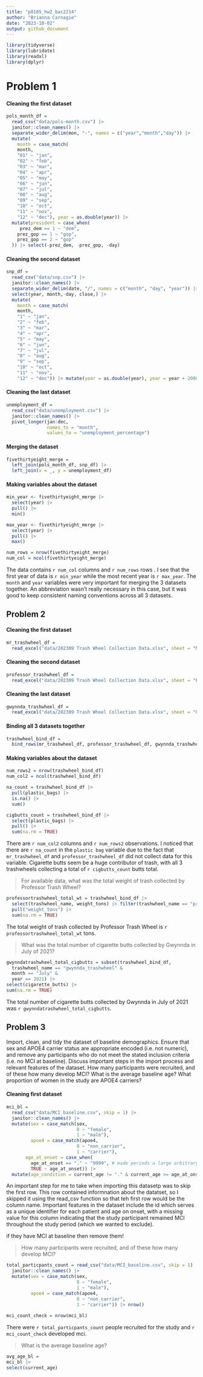 ```yaml
---
title: "p8105_hw2_bac2214"
author: "Brianna Carnagie"
date: "2023-10-02"
output: github_document
---
```


```r
library(tidyverse)
library(lubridate)
library(readxl)
library(dplyr)
```

# Problem 1
#### Cleaning the first dataset
```r
pols_month_df = 
  read_csv("data/pols-month.csv") |> 
  janitor::clean_names() |> 
  separate_wider_delim(mon, "-", names = c("year","month","day")) |> 
  mutate(
    month = case_match(
    month,
    "01" ~ "jan",
    "02" ~ "feb",
    "03" ~ "mar",
    "04" ~ "apr",
    "05" ~ "may",
    "06" ~ "jun",
    "07" ~ "jul",
    "08" ~ "aug",
    "09" ~ "sep",
    "10" ~ "oct",
    "11" ~ "nov",
    "12" ~ "dec"), year = as.double(year)) |> 
  mutate(president = case_when(
     prez_dem == 1 ~ "dem",
    prez_gop == 1 ~ "gop",
    prez_gop == 2 ~ "gop"
  )) |> select(-prez_dem, -prez_gop, -day) 
``` 

#### Cleaning the second dataset
```r
snp_df = 
  read_csv("data/snp.csv") |> 
  janitor::clean_names() |> 
  separate_wider_delim(date, "/", names = c("month", "day", "year")) |> 
  select(year, month,-day, close,) |> 
  mutate(
    month = case_match(
    month,
    "1" ~ "jan",
    "2" ~ "feb",
    "3" ~ "mar",
    "4" ~ "apr",
    "5" ~ "may",
    "6" ~ "jun",
    "7" ~ "jul",
    "8" ~ "aug",
    "9" ~ "sep",
    "10" ~ "oct",
    "11" ~ "nov",
    "12" ~ "dec")) |> mutate(year = as.double(year), year = year + 2000)
```

#### Cleaning the last dataset 
```r
unemployment_df = 
  read_csv("data/unemployment.csv") |> 
  janitor::clean_names() |> 
  pivot_longer(jan:dec,
               names_to = "month",
               values_to = "unemployment_percentage") 
```
  
#### Merging the dataset
```r
fivethirtyeight_merge = 
  left_join(pols_month_df, snp_df) |>
  left_join(x = _, y = unemployment_df)
```

#### Making variables about the dataset
```r
min_year <- fivethirtyeight_merge |> 
  select(year) |> 
  pull() |> 
  min()

max_year <- fivethirtyeight_merge |> 
  select(year) |> 
  pull() |> 
  max()

num_rows = nrow(fivethirtyeight_merge)
num_col = ncol(fivethirtyeight_merge)
```

The data contains `r num_col` columns and `r num_rows` rows . I see that the first year of data is `r min_year`  while the most recent year is `r max_year`. The `month` and `year` variables were very important for merging the 3 datasets together. An abbreviation wasn't really necessary in this case, but it was good to keep consistent naming conventions across all 3 datasets.

## Problem 2

#### Cleaning the first dataset
```r
mr_trashwheel_df =
  read_excel("data/202309 Trash Wheel Collection Data.xlsx", sheet = "Mr. Trash Wheel", range = "A2:N586") |> janitor::clean_names() |> mutate(homes_powered = (weight_tons * 500)/30, trashwheel_name = "mr_trashwheel", year = as.double(year)) |> relocate(trashwheel_name)
```

#### Cleaning the second dataset
```r
professor_trashwheel_df = 
  read_excel("data/202309 Trash Wheel Collection Data.xlsx", sheet = "Professor Trash Wheel", range = "A2:M108") |> janitor::clean_names() |> mutate(homes_powered = (weight_tons * 500)/30, trashwheel_name = "professor_trashwheel")|> relocate(trashwheel_name)
```

#### Cleaning the last dataset
```r
gwynnda_trashwheel_df = 
  read_excel("data/202309 Trash Wheel Collection Data.xlsx", sheet = "Gwynnda Trash Wheel", range = "A2:L157") |>     janitor::clean_names() |> mutate(homes_powered = (weight_tons * 500)/30, trashwheel_name = "gwynnda_trashwheel") |> relocate(trashwheel_name)
```

#### Binding all 3 datasets together
```r
trashwheel_bind_df = 
  bind_rows(mr_trashwheel_df, professor_trashwheel_df, gwynnda_trashwheel_df)
```

 
#### Making variables about the dataset
```r
num_rows2 = nrow(trashwheel_bind_df)
num_col2 = ncol(trashwheel_bind_df)

na_count = trashwheel_bind_df |> 
  pull(plastic_bags) |> 
  is.na() |> 
  sum()

cigbutts_count = trashwheel_bind_df |> 
  select(plastic_bags) |> 
  pull() |> 
  sum(na.rm = TRUE)
```

There are `r num_col2` columns and `r num_rows2` observations. I noticed that there are `r na_count` in the `plastic bag` variable due to the fact that `mr_trashwheel_df` and `professor_trashwheel_df` did not collect data for this variable. Cigarette butts seem be a huge contributor of trash, with all 3 trashwheels collecting a total of `r cigbutts_count` butts total. 


> For available data, what was the total weight of trash collected by Professor Trash Wheel?
```r
professortrashwheel_total_wt = trashwheel_bind_df |> 
  select(trashwheel_name, weight_tons) |> filter(trashwheel_name == "professor_trashwheel") |> 
  pull("weight_tons") |> 
  sum(na.rm = TRUE)
```

The total weight of trash collected by Professor Trash Wheel is `r professortrashwheel_total_wt` tons.


> What was the total number of cigarette butts collected by Gwynnda in July of 2021?
```r
gwynndatrashwheel_total_cigbutts = subset(trashwheel_bind_df,
  trashwheel_name == "gwynnda_trashwheel" &
  month == "July" &
  year == 2021) |> 
select(cigarette_butts) |> 
sum(na.rm = TRUE)  
```

The total number of cigarette butts collected by Gwynnda in July of 2021 was `r gwynndatrashwheel_total_cigbutts`.


## Problem 3
Import, clean, and tidy the dataset of baseline demographics. Ensure that sex and APOE4 carrier status are appropriate encoded (i.e. not numeric), and remove any participants who do not meet the stated inclusion criteria (i.e. no MCI at baseline). Discuss important steps in the import process and relevant features of the dataset. How many participants were recruited, and of these how many develop MCI? What is the average baseline age? What proportion of women in the study are APOE4 carriers?

#### Cleaning first dataset
```r
mci_bl =
  read_csv("data/MCI_baseline.csv", skip = 1) |> 
  janitor::clean_names() |> 
  mutate(sex = case_match(sex, 
                          0 ~ "female",
                          1 ~ "male"), 
         apoe4 = case_match(apoe4,
                          0 ~ "non_carrier",
                          1 ~ "carrier"),
       age_at_onset = case_when(
         age_at_onset == "." ~ "9999", # made periods a large arbitrary number
         TRUE ~ age_at_onset)) |> 
  mutate(age_condition = current_age != "." & current_age >= age_at_onset)
```

An important step for me to take when importing this datasetp was to skip the first row. This row contained informnation about the datatset, so I skipped it using the read_csv function so that teh first row would be the column name. Important features in the dataset include the id which serves as a unique identifier for each patient and age on onset, with a missing value for this column indicating that the study participant remained MCI throughout the study period (which we wanted to exclude). 

if they have MCI at baseline then remove them!

>  How many participants were recruited, and of these how many develop MCI?
```r

total_particpants_count = read_csv("data/MCI_baseline.csv", skip = 1) |> 
  janitor::clean_names() |> 
  mutate(sex = case_match(sex, 
                          0 ~ "female",
                          1 ~ "male"), 
         apoe4 = case_match(apoe4,
                          0 ~ "non_carrier",
                          1 ~ "carrier")) |> nrow()
 
mci_count_check = nrow(mci_bl) 
```

There were `r total_particpants_count` people recruited for the study and `r mci_count_check` developed mci.

> What is the average baseline age?

```r
avg_age_bl = 
mci_bl |> 
select(current_age)
```



